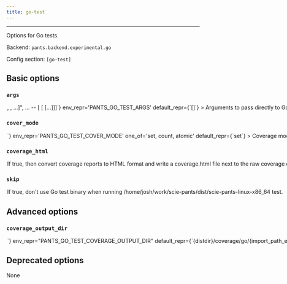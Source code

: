 ```yaml
---
title: go-test
---
```



---

Options for Go tests.

Backend: <span className="color--primary">`pants.backend.experimental.go`</span>

Config section: <span className="color--primary">`[go-test]`</span>

<span className={styles.options}>

## Basic options

### `args`

<Option
  cli_repr={`--go-test-args="[<shell_str>, <shell_str>, ...]", ... -- [<shell_str> [<shell_str> [...]]]`}
  env_repr='PANTS_GO_TEST_ARGS'
  default_repr={`[]`}
>

Arguments to pass directly to Go test binary, e.g. `--go-test-args='-run TestFoo -v'`.

Known Go test options will be transformed into the form expected by the test binary, e.g. `-v` becomes `-test.v`. Run `go help testflag` from the Go SDK to learn more about the options supported by Go test binaries.

</Option>

### `cover_mode`

<Option
  cli_repr={`--go-test-cover-mode=<GoCoverMode>`}
  env_repr='PANTS_GO_TEST_COVER_MODE'
  one_of='set, count, atomic'
  default_repr={`set`}
>

Coverage mode to use when running Go tests with coverage analysis enabled via --test-use-coverage. Valid values are `set`, `count`, and `atomic`:

- `set`: bool: does this statement run?

- `count`: int: how many times does this statement run?

- `atomic`: int: count, but correct in multithreaded tests; significantly more expensive.

</Option>

### `coverage_html`

<Option
  cli_repr={`--[no-]go-test-coverage-html`}
  env_repr="PANTS_GO_TEST_COVERAGE_HTML"
  default_repr={`True`}
>

If true, then convert coverage reports to HTML format and write a
`coverage.html` file next to the raw coverage data.

</Option>

### `skip`

<Option
  cli_repr={`--[no-]go-test-skip`}
  env_repr="PANTS_GO_TEST_SKIP"
  default_repr={`False`}
>

If true, don&#x27;t use Go test binary when running
`/home/josh/work/scie-pants/dist/scie-pants-linux-x86_64 test`.

</Option>

## Advanced options

### `coverage_output_dir`

<Option
  cli_repr={`--go-test-coverage-output-dir=<str>`}
  env_repr="PANTS_GO_TEST_COVERAGE_OUTPUT_DIR"
  default_repr={`{distdir}/coverage/go/{import_path_escaped}`}
>

Path to write the Go coverage reports to. Must be relative to the build root.
`{distdir}` is replaced with the Pants `distdir`, and `{import_path_escaped}`
is replaced with the applicable package&#x27;s import path but with slashes
converted to underscores.

</Option>

## Deprecated options

None

</span>
